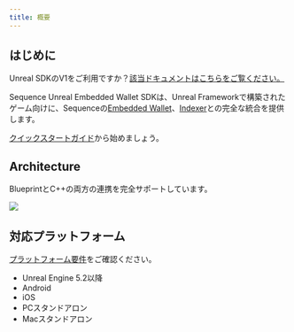 ```yaml
---
title: 概要
---
```


## はじめに
Unreal SDKのV1をご利用ですか？[該当ドキュメントはこちらをご覧ください。](/sdk/unreal/v1/introduction)

Sequence Unreal Embedded Wallet SDKは、Unreal Frameworkで構築されたゲーム向けに、Sequenceの[Embedded Wallet](/solutions_old/wallets/embedded-wallet/overview)、[Indexer](/api-references/indexer/overview)との完全な統合を提供します。

[クイックスタートガイド](/sdk/unreal/getting_started)から始めましょう。

## Architecture
BlueprintとC++の両方の連携を完全サポートしています。

<Frame>
  <img src="/images/unreal/architecture.png" />
</Frame>

## 対応プラットフォーム
[プラットフォーム要件](/sdk/unreal/advanced/platforms)をご確認ください。
- Unreal Engine 5.2以降
- Android
- iOS
- PCスタンドアロン
- Macスタンドアロン